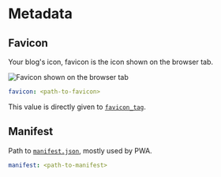 # Metadata

## Favicon

Your blog's icon, favicon is the icon shown on the browser tab.

![Favicon shown on the browser tab](./img/favicon.jpg)

```yml filename="_config.cupertino.yml"
favicon: <path-to-favicon>
```

This value is directly given to [`favicon_tag`](https://hexo.io/docs/helpers#favicon-tag).

## Manifest

Path to [`manifest.json`](https://developer.mozilla.org/docs/Web/Manifest), mostly used by PWA.

```yml filename="_config.cupertino.yml"
manifest: <path-to-manifest>
```
